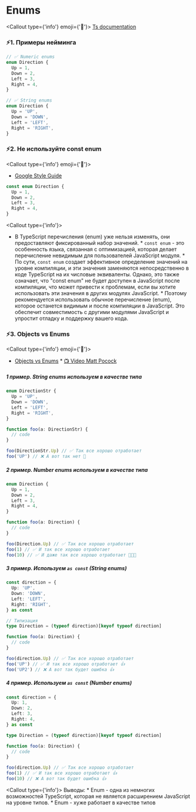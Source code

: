 
# Enums

<Callout type={'info'} emoji={'🔗'}>
  [Ts documentation](https://www.typescriptlang.org/docs/handbook/enums.html)
</Callout>

### ⚡1. Примеры нейминга

```ts showLineNumbers
// ✅ Numeric enums
enum Direction {
  Up = 1,
  Down = 2,
  Left = 3,
  Right = 4,
}

// ✅ String enums
enum Direction {
  Up = 'UP',
  Down = 'DOWN',
  Left = 'LEFT',
  Right = 'RIGHT',
}
```

### ⚡2. Не используйте const enum

<Callout type={'info'} emoji={'🔗'}>
  * [Google Style Guide](https://google.github.io/styleguide/tsguide.html#enums)
</Callout>

```ts showLineNumbers
const enum Direction {
  Up = 1,
  Down = 2,
  Left = 3,
  Right = 4,
}
```

<Callout type={'info'}>
  * В TypeScript перечисления (enum) уже нельзя изменять, они предоставляют фиксированный набор
  значений. * `const enum` - это особенность языка, связанная с оптимизацией, которая делает
  перечисление невидимым для пользователей JavaScript модуля. * По сути, `const enum` создает
  эффективное определение значений на уровне компиляции, и эти значения заменяются непосредственно в
  коде TypeScript на их числовые эквиваленты. Однако, это также означает, что "const enum" не будет
  доступен в JavaScript после компиляции, что может привести к проблемам, если вы хотите
  использовать эти значения в других модулях JavaScript. * Поэтому рекомендуется использовать
  обычное перечисление (enum), которое останется видимым и после компиляции в JavaScript. Это
  обеспечит совместимость с другими модулями JavaScript и упростит отладку и поддержку вашего кода.
</Callout>

### ⚡3. Objects vs Enums

<Callout type={'info'} emoji={'🔗'}>
  * [Objects vs Enums](https://www.typescriptlang.org/docs/handbook/enums.html#objects-vs-enums) *
  [📺 Video Matt Pocock](https://youtu.be/jjMbPt_H3RQ?si=RBml79gtgGOx3K4f)
</Callout>

##### 1 пример. String enums используем в качестве типа

```ts showLineNumbers
enum DirectionStr {
  Up = 'UP',
  Down = 'DOWN',
  Left = 'LEFT',
  Right = 'RIGHT',
}

function foo(a: DirectionStr) {
  // code
}

foo(DirectionStr.Up) // ✅ Так все хорошо отработает
foo('UP') // ❌ А вот так нет 🤔
```

##### 2 пример. Number enums используем в качестве типа

```ts showLineNumbers
enum Direction {
  Up = 1,
  Down = 2,
  Left = 3,
  Right = 4,
}

function foo(a: Direction) {
  // code
}

foo(Direction.Up) // ✅ Так все хорошо отработает
foo(1) // ✅ И так все хорошо отработает
foo(10) // ✅ И даже так все хорошо отработает 🤔🤯😱
```

##### 3 пример. Используем `as const` (String enums)

```ts showLineNumbers
const direction = {
  Up: 'UP',
  Down: 'DOWN',
  Left: 'LEFT',
  Right: 'RIGHT',
} as const

// Типизация
type Direction = (typeof direction)[keyof typeof direction]

function foo(a: Direction) {
  // code
}

foo(direction.Up) // ✅ Так все хорошо отработает
foo('UP') // ✅ И так все хорошо отработает 👍
foo('UP2') // ❌ А вот так будет ошибка 👍
```

##### 4 пример. Используем `as const` (Number enums)

```ts showLineNumbers
const direction = {
  Up: 1,
  Down: 2,
  Left: 3,
  Right: 4,
} as const

type Direction = (typeof direction)[keyof typeof direction]

function foo(a: Direction) {
  // code
}

foo(direction.Up) // ✅ Так все хорошо отработает
foo(1) // ✅ И так все хорошо отработает 👍
foo(10) // ❌ А вот так будет ошибка 👍
```

<Callout type={'info'}>
  Выводы: * Enum - одна из немногих возможностей TypeScript, которая не является расширением
  JavaScript на уровне типов. * Enum - хуже работает в качестве типов
</Callout>
